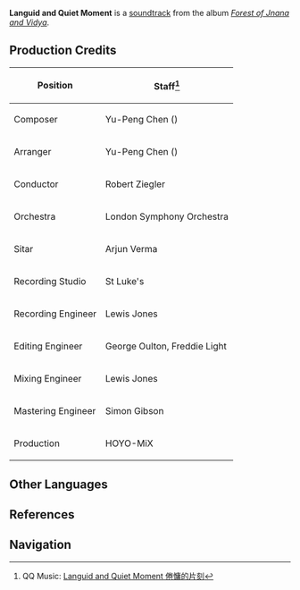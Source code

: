 {{Soundtrack Infobox
|title          =
|image          = Forest of Jnana and Vidya.png
|album          = Forest of Jnana and Vidya
|disc           = 1
|number         = 29
|featured       =
|featured2      =
|featured3      =
|featured_disc  =
|featured_disc2 =
|featured_disc3 =
|youtube_id     = shgCs6I_BGU
|spotify_id     = 7gusXTarARmpgoLZAfv21r
|played_in      = Dharma Forest
|during         = [[Dharma Forest]] (Day), [[Silent Seeker of Knowledge (Domain)|Silent Seeker of Knowledge]]
|domain         = Silent Seeker of Knowledge (Domain)
|previous       = As the Soft Wind Blows
|next           = Moonlit Night in Sumeru
}}
'''Languid and Quiet Moment''' is a [[soundtrack]] from the album ''[[Forest of Jnana and Vidya]]''.

==Production Credits==
{| class="wikitable" style="text-align:left; height:0.5em"
! Position
! Staff<ref>QQ Music: [https://y.qq.com/n/ryqq/songDetail/001GlEHt3Jb7M9 Languid and Quiet Moment 倦慵的片刻]</ref>
|-
! Composer
| Yu-Peng Chen ({{zh|陈致逸}})
|-
! Arranger
| Yu-Peng Chen ({{zh|陈致逸}})
|-
! Conductor
| Robert Ziegler
|-
! Orchestra
| London Symphony Orchestra
|-
! Sitar
| Arjun Verma
|-
! Recording Studio
| St Luke's
|-
! Recording Engineer
| Lewis Jones
|-
! Editing Engineer
| George Oulton, Freddie Light
|-
! Mixing Engineer
| Lewis Jones
|-
! Mastering Engineer
| Simon Gibson
|-
! Production
| HOYO-MiX
|}
<!--
==Videos==
<gallery hideaddbutton="true" captionalign="center">
</gallery>

==Trivia==
-->
==Other Languages==
{{Other Languages
|en      = Languid and Quiet Moment
|zhs     = 倦慵的片刻
|zhs_rm  = Juànyōng de Piànkè
|zht     = 倦慵的片刻
|zht_rm  = Juànyōng de Piànkè
|zh_tl   = Languid Moment
|ja      = けだるいひととき
|ja_rm   = Kedarui Hitotoki
|ja_tl   = Languid Moment
|tr      = 
|tr_tl   = 
|it      = 
|it_tl   = 
}}

==References==
{{Reflist}}

==Navigation==
{{Soundtrack Navbox|Forest of Jnana and Vidya}}